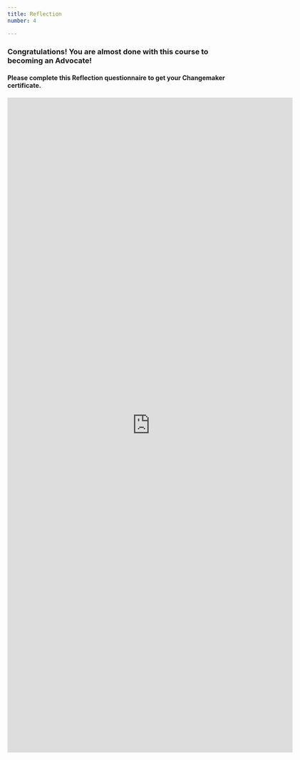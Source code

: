 ```yaml
---
title: Reflection
number: 4

---
```


### Congratulations! You are almost done with this course to becoming an Advocate!

#### Please complete this Reflection questionnaire to get your Changemaker certificate.


<iframe src="https://docs.google.com/forms/d/e/1FAIpQLSdzMnCU-eeU4mRmQvJLVAwigtkh256jC9ppi2Ep7ub2NRwcOg/viewform?embedded=true" width="640" height="1467" frameborder="0" marginheight="0" marginwidth="0">Loading…</iframe>